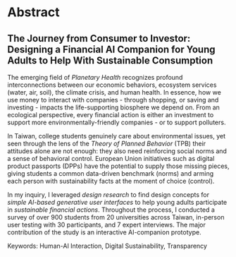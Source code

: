 # Abstract {.unnumbered}

::: {.content-hidden when-format="pdf"}
## The Journey from Consumer to Investor: Designing a Financial AI Companion for Young Adults to Help With Sustainable Consumption
:::

The emerging field of *Planetary Health* recognizes profound interconnections between our economic behaviors, ecosystem services (water, air, soil), the climate crisis, and human health. In essence, how we use money to interact with companies - through shopping, or saving and investing - impacts the life-supporting biosphere we depend on. From an ecological perspective, every financial action is either an investment to support more environmentally-friendly companies - or to support polluters. 

In Taiwan, college students genuinely care about environmental issues, yet seen through the lens of the *Theory of Planned Behavior* (TPB) their attitudes alone are not enough: they also need reinforcing social norms and a sense of behavioral control. European Union initiatives such as digital product passports (DPPs) have the potential to supply those missing pieces, giving students a common data-driven benchmark (norms) and arming each person with sustainability facts at the moment of choice (control).  

In my inquiry, I leveraged *design research* to find design concepts for *simple AI-based generative user interfaces* to help young adults participate in *sustainable financial actions*. Throughout the process, I conducted a survey of over 900 students from 20 universities across Taiwan, in-person user testing with 30 participants, and 7 expert interviews. The major contribution of the study is an interactive AI-companion prototype.

Keywords: Human-AI Interaction, Digital Sustainability, Transparency